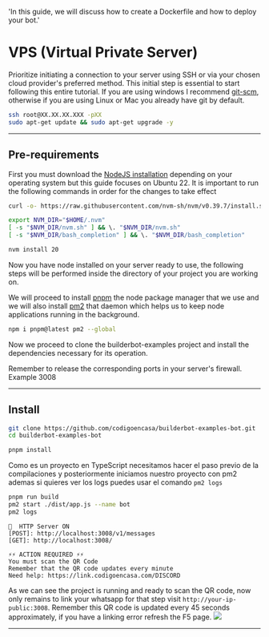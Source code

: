 
  'In this guide, we will discuss how to create a Dockerfile and how to deploy your bot.'

# VPS (Virtual Private Server)

Prioritize initiating a connection to your server using SSH or via your chosen cloud provider's preferred method. This initial step is essential to start following this entire tutorial.
<Note>
If you are using windows I recommend [git-scm](https://git-scm.com/download/win), otherwise if you are using Linux or Mac you already have git by default.
</Note>

```bash
ssh root@XX.XX.XX.XXX -pXX
sudo apt-get update && sudo apt-get upgrade -y
```

---

## Pre-requirements

First you must download the [NodeJS installation](https://nodejs.org/en/download/package-manager) depending on your operating system but this guide focuses on Ubuntu 22.
It is important to run the following commands in order for the changes to take effect

```bash {{title:' Install NVM (Node Version Manager)'}}
curl -o- https://raw.githubusercontent.com/nvm-sh/nvm/v0.39.7/install.sh | bash
```

```bash {{title:' Set NVM environment variables'}}
export NVM_DIR="$HOME/.nvm"
[ -s "$NVM_DIR/nvm.sh" ] && \. "$NVM_DIR/nvm.sh"
[ -s "$NVM_DIR/bash_completion" ] && \. "$NVM_DIR/bash_completion"
```

```bash {{title:' Install Node.js version 20'}}
nvm install 20
```

Now you have node installed on your server ready to use, the following steps will be performed inside the directory of your project you are working on.

We will proceed to install [pnpm](https://pnpm.io/) the node package manager that we use and we will also install [pm2](https://pm2.keymetrics.io/docs/usage/quick-start/) that daemon which helps us to keep node applications running in the background.



```bash {{title:' Install pnpm and pm2'}}
npm i pnpm@latest pm2 --global
```
Now we proceed to clone the builderbot-examples project and install the dependencies necessary for its operation.

<Warning>
Remember to release the corresponding ports in your server's firewall. Example 3008
</Warning>

---

## Install

```bash {{title:' Clone Project'}}
git clone https://github.com/codigoencasa/builderbot-examples-bot.git
cd builderbot-examples-bot
```
```bash {{title:' Install', label:'/root/builderbot-examples-bot'}}
pnpm install
```
Como es un proyecto en TypeScript necesitamos hacer el paso previo de la compilaciones y posteriormente iniciamos nuestro proyecto con pm2 ademas si quieres ver los logs puedes usar el comando `pm2 logs`

```bash {{title:' Build',  label:'/root/builderbot-examples-bot'}}
pnpm run build
pm2 start ./dist/app.js --name bot
pm2 logs
```

``` {{title:' Terminal'}}
🛜  HTTP Server ON
[POST]: http://localhost:3008/v1/messages
[GET]: http://localhost:3008/

⚡⚡ ACTION REQUIRED ⚡⚡
You must scan the QR Code
Remember that the QR code updates every minute
Need help: https://link.codigoencasa.com/DISCORD
```

As we can see the project is running and ready to scan the QR code, now only remains to link your whatsapp for that step visit `http://your-ip-public:3008`.
<Warning>
Remember this QR code is updated every 45 seconds approximately, if you have a linking error refresh the F5 page.
</Warning>
<Image label="Link your whatsapp application" src="https://i.imgur.com/NqBuP2t.png" />


---